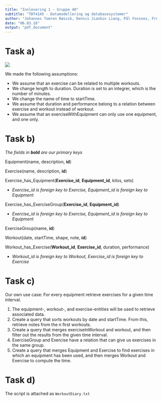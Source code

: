 ```yaml
---
title: "Innlevering 1 - Gruppe 40"
subtitle: "TDT4145 - Datamodellering og databasesystemer"
author: "Johannes Tomren Røsvik, Dennis Jianbin Liang, Pål Fossnes, Fredrik Jenssen"
date: "06.03.18"
output: "pdf_document"
---
```

# Task a)
![](er_model.png)

We made the following assumptions:

- We assume that an exercise can be related to multiple workouts.
- We change length to duration. Duration is set to an integrer, which is the number of minutes.
- We change the name of time to startTime.
- We assume that duration and performance belong to a relation between exercise and workout instead of workout.
- We assume that an exerciseWithEquipment can only use one equipment, and one only.

# Task b)
_The fields in **bold** are our primary keys_

Equipment(name, description, **id**)

Exercise(name, description, **id**)

Exercise_has_Equipment(**Exercise_id**, **Equipment_id**, kilos, sets)

- _Exercise_id is foreign key to Exercise, Equipment_id is foreign key to Equipment_

Exercise_has_ExerciseGroup(**Exercise_id**, **Equipment_id**)

- _Exercise_id is foreign key to Exercise, Equipment_id is foreign key to Equipment_

ExerciseGroup(name, **id**)

Workout(date, startTime, shape, note, **id**)

Workout_has_Exercise(**Workout_id**, **Exercise_id**, duration, performance)

- _Workout_id is foreign key to Workout, Exercise_id is foreign key to Exercise_



# Task c)
Our own use case: For every equipment retrieve exercises for a given time interval.  

1. The equipment-, workout-, and exercise-entities will be used to retrieve associated data.
2. Create a query that sorts workouts by date and startTime. From this, retrieve notes from the n first workouts.
3. Create a query that merges exerciseInWorkout and workout, and then filter out the results from the given time interval.  
4. ExerciseGroup and Exercise have a relation that can give us exercises in the same group.
5. Create a query that merges Equipment and Exercise to find exercises in which an equipment has been used, and then merges Workout and Exercise to compute the time.


# Task d)
The script is attached as `WorkoutDiary.txt`
